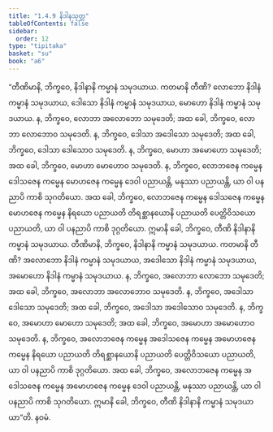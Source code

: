 ```yaml
---
title: "1.4.9 နိဒါနသုတ္တ"
tableOfContents: false
sidebar:
  order: 12
type: "tipitaka"
basket: "su"
book: "a6"
---
```



<DynamicBreadcrumb />

<Division number="39" book="a6">

<Paragraph number="258" book="a6">
“တီဏိမာနိ, ဘိက္ခဝေ, နိဒါနာနိ ကမ္မာနံ သမုဒယာယ. ကတမာနိ တီဏိ? လောဘော နိဒါနံ ကမ္မာနံ သမုဒယာယ, ဒေါသော နိဒါနံ ကမ္မာနံ သမုဒယာယ, မောဟော နိဒါနံ ကမ္မာနံ သမုဒယာယ. န, ဘိက္ခဝေ, လောဘာ အလောဘော သမုဒေတိ; အထ ခေါ, ဘိက္ခဝေ, လောဘာ လောဘောဝ သမုဒေတိ. န, ဘိက္ခဝေ, ဒေါသာ အဒေါသော သမုဒေတိ; အထ ခေါ, ဘိက္ခဝေ, ဒေါသာ ဒေါသောဝ သမုဒေတိ. န, ဘိက္ခဝေ, မောဟာ အမောဟော သမုဒေတိ; အထ ခေါ, ဘိက္ခဝေ, မောဟာ မောဟောဝ သမုဒေတိ. န, ဘိက္ခဝေ, လောဘဇေန ကမ္မေန ဒေါသဇေန ကမ္မေန မောဟဇေန ကမ္မေန ဒေဝါ ပညာယန္တိ, မနုဿာ ပညာယန္တိ, ယာ ဝါ ပနညာပိ ကာစိ သုဂတိယော. အထ ခေါ, ဘိက္ခဝေ, လောဘဇေန ကမ္မေန ဒေါသဇေန ကမ္မေန မောဟဇေန ကမ္မေန နိရယော ပညာယတိ တိရစ္ဆာနယောနိ ပညာယတိ ပေတ္တိဝိသယော ပညာယတိ, ယာ ဝါ ပနညာပိ ကာစိ ဒုဂ္ဂတိယော. ဣမာနိ ခေါ, ဘိက္ခဝေ, တီဏိ နိဒါနာနိ ကမ္မာနံ သမုဒယာယ.
</Paragraph>

<Paragraph number="259" book="a6">
တီဏိမာနိ, ဘိက္ခဝေ, နိဒါနာနိ ကမ္မာနံ သမုဒယာယ. ကတမာနိ တီဏိ? အလောဘော နိဒါနံ ကမ္မာနံ သမုဒယာယ, အဒေါသော နိဒါနံ ကမ္မာနံ သမုဒယာယ, အမောဟော နိဒါနံ ကမ္မာနံ သမုဒယာယ. န, ဘိက္ခဝေ, အလောဘာ လောဘော သမုဒေတိ; အထ ခေါ, ဘိက္ခဝေ, အလောဘာ အလောဘောဝ သမုဒေတိ. န, ဘိက္ခဝေ, အဒေါသာ ဒေါသော သမုဒေတိ; အထ ခေါ, ဘိက္ခဝေ, အဒေါသာ အဒေါသောဝ သမုဒေတိ. န, ဘိက္ခဝေ, အမောဟာ မောဟော သမုဒေတိ; အထ ခေါ, ဘိက္ခဝေ, အမောဟာ အမောဟောဝ သမုဒေတိ. န, ဘိက္ခဝေ, အလောဘဇေန ကမ္မေန အဒေါသဇေန ကမ္မေန အမောဟဇေန ကမ္မေန နိရယော ပညာယတိ တိရစ္ဆာနယောနိ ပညာယတိ ပေတ္တိဝိသယော ပညာယတိ, ယာ ဝါ ပနညာပိ ကာစိ ဒုဂ္ဂတိယော. အထ ခေါ, ဘိက္ခဝေ, အလောဘဇေန ကမ္မေန အဒေါသဇေန ကမ္မေန အမောဟဇေန ကမ္မေန ဒေဝါ ပညာယန္တိ, မနုဿာ ပညာယန္တိ, ယာ ဝါ ပနညာပိ ကာစိ သုဂတိယော. ဣမာနိ ခေါ, ဘိက္ခဝေ, တီဏိ နိဒါနာနိ ကမ္မာနံ သမုဒယာယာ”တိ.

</Paragraph>
</Division>

<Paragraph number="260" type="center" book="a6">
နဝမံ.
</Paragraph>